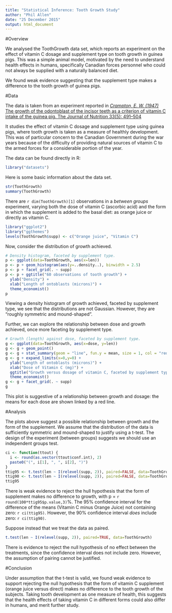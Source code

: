 ```yaml
---
title: "Statistical Inference: Tooth Growth Study"
author: "Phil Allen"
date: "25 December 2015"
output: html_document
---
```


#Overview

We analysed the ToothGrowth data set, which reports an experiment on the effect of vitamin C dosage and supplement type on tooth growth in guinea pigs. This was a simple animal model, motivated by the need to understand health effects in humans, specifically Canadian forces personnel who could not always be supplied with a naturally balanced diet.

We found weak evidence suggesting that the supplement type makes a difference to the tooth growth of guinea pigs.

#Data

The data is taken from an experiment reported in 
[_Crampton, E. W. (1947)_ The growth of the odontoblast of the incisor teeth as a criterion of vitamin C intake of the guinea pig. The Journal of Nutrition 33(5): 491–504](http://jn.nutrition.org/content/33/5/491.full.pdf)

It studies the effect of vitamin C dosage and supplement type using guinea pigs, where tooth growth is taken as a measure of healthly development. This was of particular concern to the Canadian Government during the war years because of the difficulty of providing natural sources of vitamin C to the armed forces for a considerable portion of the year.

The data can be found directly in R:

```r
library("datasets")
```

Here is some basic information about the data set.

```r
str(ToothGrowth)
summary(ToothGrowth)
```

There are `r dim(ToothGrowth)[1]` observations in a _between groups_ experiment, varying both the dose of vitamin C (ascorbic acid) and the form in which the supplement is added to the basal diet: as orange juice or directly as vitamin C.

```r
library("ggplot2")
library("ggthemes")
levels(ToothGrowth$supp) <- c("Orange juice", "Vitamin C")
```

Now, consider the distribution of growth achieved.

```r
# Density histogram, faceted by supplement type.
p <- ggplot(data=ToothGrowth, aes(x=len))
p <- p + geom_histogram(aes(y=..density..), binwidth = 2.5)
p <- p + facet_grid(. ~ supp)
p <- p + ggtitle("60 observations of tooth growth") + 
  ylab("Density") + 
  xlab("Length of ontoblasts (microns)") +
  theme_economist()
p
```

Viewing a density histogram of growth achieved, faceted by supplement type, we see that the distributions are not Gaussian. However, they are "roughly symmetric and mound-shaped".

Further, we can explore the relationship between dose and growth achieved, once more faceting by supplement type.

```r
# Growth (length) against dose, faceted by supplement type.
g <- ggplot(data=ToothGrowth, aes(x=dose, y=len))
g <- g + geom_point()
g <- g + stat_summary(geom = "line", fun.y = mean, size = 1, col = "red")
g <- g + expand_limits(x=0,y=0) + 
  ylab("Length of ontoblasts (microns)") + 
  xlab("Dose of Vitamin C (mg)") +
  ggtitle("Growth versus dosage of vitamin C, faceted by supplement type") +
  theme_economist()
g <- g + facet_grid(. ~ supp)
g
```

This plot is suggestive of a relationship between growth and dosage: the means for each dose are shown linked by a red line.

#Analysis

The plots above suggest a possible relationship between growth and the form of the supplement. We assume that the distribution of the data is sufficiently symmetric and mound-shaped to justify using a t-test. The design of the experiment (between groups) suggests we should use an independent groups test.

```r
ci <- function(ttout) { 
  i <- round(as.vector(ttout$conf.int), 2)
  paste0("(", i[1], ", ", i[2], ")")
}
ttig95 <- t.test(len ~ I(relevel(supp, 2)), paired=FALSE, data=ToothGrowth)
ttig90 <- t.test(len ~ I(relevel(supp, 2)), paired=FALSE, data=ToothGrowth, conf.level=0.9)
ttig95
```

There is weak evidence to reject the hull hypothesis that the form of supplement makes no difference to growth, with p = `r round(100*ttig95$p.value,3)`%. The 95% confidence interval for the difference of the means (Vitamin C minus Orange Juice) not containing zero: `r ci(ttig95)`. However, the 90% confidence interval _does_ include zero: `r ci(ttig90)`.

Suppose instead that we treat the data as paired.
```r
t.test(len ~ I(relevel(supp, 2)), paired=TRUE, data=ToothGrowth)
```

There is evidence to reject the null hypothesis of no effect between the treatments, since the confidence interval does not include zero. However, the assumption of pairing cannot be justified. 

#Conclusion

Under assumption that the t-test is valid, we found weak evidence to support rejecting the null hypothesis that the form of vitamin C supplement (orange juice versus direct) makes no difference to the tooth growth of the subjects. Taking tooth development as one measure of health, this suggests that the health effects of taking vitamin C in different forms could also differ in humans, and merit further study.

